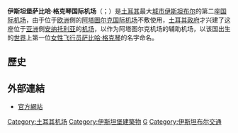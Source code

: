 {{Infobox airport
| name = 伊斯坦堡萨比哈·格克琴国际机场
| nativename = {{lang|tr|İstanbul Sabiha Gökçen}}<br>{{lang|tr|Uluslararası Havalimanı}}
| image = Sabiha Gökçen Airport.JPG
| image-width = 270px
| IATA = SAW
| ICAO = LTFJ
| type = 民用
| owner = {{lang|tr|HEAŞ}}
| operator = [[马来西亚机场控股|马来西亚机场控股]]
| city-served = {{flagicon image|Flag of Turkey.svg}}土耳其伊斯坦堡
| hub = [[土耳其航空|土耳其航空]]<br>[[飛馬航空|飛馬航空]]
| website = [https://www.sabihagokcen.aero/ sabihagokcen.aero]
}}
'''伊斯坦堡萨比哈·格克琴国际机场'''（{{lang-tr|'''İstanbul Sabiha Gökçen Uluslararası Havalimanı'''}}；{{Airport codes|SAW|LTFJ}}）是[[土耳其|土耳其]]最大[[城市|城市]][[伊斯坦布尔|伊斯坦布尔]]的第二座[[国际机场|国际机场]]，由于位于[[欧洲|欧洲]]側的[[阿塔圖尔克国际机场|阿塔圖尔克国际机场]]不敷使用，[[土耳其政府|土耳其政府]]才兴建了这座位于[[亚洲|亚洲]]側[[安纳托利亚|安纳托利亚]]的[[机场|机场]]，以作为阿塔图尔克机场的辅助机场，以该国出生的[[世界|世界]]上第一位[[女性|女性]][[飞行员|飞行员]][[萨比哈·格克琴|萨比哈·格克琴]]的名字命名。

==歷史==

==外部連結==
*[https://www.sabihagokcen.aero/ 官方網站] {{Wayback|url=https://www.sabihagokcen.aero/ |date=20210119181007 }}{{tr icon}}{{en icon}}

{{Airport-stub}}

[[Category:土耳其机场|Category:土耳其机场]]
[[Category:伊斯坦堡建築物|Category:伊斯坦堡建築物]]
[[Category:冠以人名的亞洲機場|G]]
[[Category:伊斯坦布尔交通|Category:伊斯坦布尔交通]]